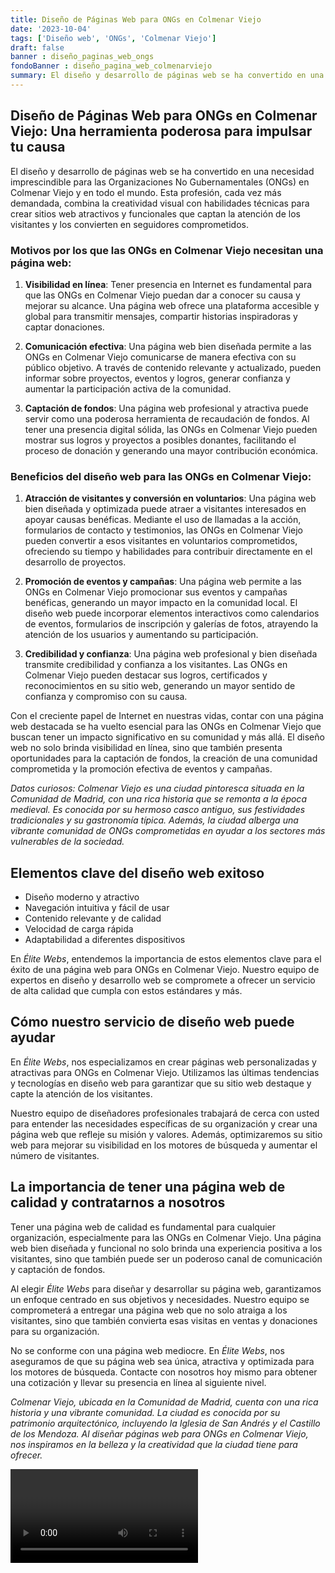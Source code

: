 ```yaml
---
title: Diseño de Páginas Web para ONGs en Colmenar Viejo
date: '2023-10-04'
tags: ['Diseño web', 'ONGs', 'Colmenar Viejo']
draft: false
banner : diseño_paginas_web_ongs
fondoBanner : diseño_pagina_web_colmenarviejo
summary: El diseño y desarrollo de páginas web se ha convertido en una necesidad imprescindible para las Organizaciones No Gubernamentales (ONGs) en Colmenar Viejo y en todo el mundo. Esta profesión, cada vez más demandada, combina la creatividad visual con habilidades técnicas para crear sitios web atractivos y funcionales que captan la atención de los visitantes y los convierten en seguidores comprometidos.
---
```


## Diseño de Páginas Web para ONGs en Colmenar Viejo: Una herramienta poderosa para impulsar tu causa

El diseño y desarrollo de páginas web se ha convertido en una necesidad imprescindible para las Organizaciones No Gubernamentales (ONGs) en Colmenar Viejo y en todo el mundo. Esta profesión, cada vez más demandada, combina la creatividad visual con habilidades técnicas para crear sitios web atractivos y funcionales que captan la atención de los visitantes y los convierten en seguidores comprometidos.

### Motivos por los que las ONGs en Colmenar Viejo necesitan una página web:

1. **Visibilidad en línea**: Tener presencia en Internet es fundamental para que las ONGs en Colmenar Viejo puedan dar a conocer su causa y mejorar su alcance. Una página web ofrece una plataforma accesible y global para transmitir mensajes, compartir historias inspiradoras y captar donaciones.

2. **Comunicación efectiva**: Una página web bien diseñada permite a las ONGs en Colmenar Viejo comunicarse de manera efectiva con su público objetivo. A través de contenido relevante y actualizado, pueden informar sobre proyectos, eventos y logros, generar confianza y aumentar la participación activa de la comunidad.

3. **Captación de fondos**: Una página web profesional y atractiva puede servir como una poderosa herramienta de recaudación de fondos. Al tener una presencia digital sólida, las ONGs en Colmenar Viejo pueden mostrar sus logros y proyectos a posibles donantes, facilitando el proceso de donación y generando una mayor contribución económica.

### Beneficios del diseño web para las ONGs en Colmenar Viejo:

1. **Atracción de visitantes y conversión en voluntarios**: Una página web bien diseñada y optimizada puede atraer a visitantes interesados en apoyar causas benéficas. Mediante el uso de llamadas a la acción, formularios de contacto y testimonios, las ONGs en Colmenar Viejo pueden convertir a esos visitantes en voluntarios comprometidos, ofreciendo su tiempo y habilidades para contribuir directamente en el desarrollo de proyectos.

2. **Promoción de eventos y campañas**: Una página web permite a las ONGs en Colmenar Viejo promocionar sus eventos y campañas benéficas, generando un mayor impacto en la comunidad local. El diseño web puede incorporar elementos interactivos como calendarios de eventos, formularios de inscripción y galerías de fotos, atrayendo la atención de los usuarios y aumentando su participación.

3. **Credibilidad y confianza**: Una página web profesional y bien diseñada transmite credibilidad y confianza a los visitantes. Las ONGs en Colmenar Viejo pueden destacar sus logros, certificados y reconocimientos en su sitio web, generando un mayor sentido de confianza y compromiso con su causa.

Con el creciente papel de Internet en nuestras vidas, contar con una página web destacada se ha vuelto esencial para las ONGs en Colmenar Viejo que buscan tener un impacto significativo en su comunidad y más allá. El diseño web no solo brinda visibilidad en línea, sino que también presenta oportunidades para la captación de fondos, la creación de una comunidad comprometida y la promoción efectiva de eventos y campañas.

*Datos curiosos: Colmenar Viejo es una ciudad pintoresca situada en la Comunidad de Madrid, con una rica historia que se remonta a la época medieval. Es conocida por su hermoso casco antiguo, sus festividades tradicionales y su gastronomía típica. Además, la ciudad alberga una vibrante comunidad de ONGs comprometidas en ayudar a los sectores más vulnerables de la sociedad.*

<GifSeo />

<Cta />

## Elementos clave del diseño web exitoso

- Diseño moderno y atractivo
- Navegación intuitiva y fácil de usar
- Contenido relevante y de calidad
- Velocidad de carga rápida
- Adaptabilidad a diferentes dispositivos

En *Élite Webs*, entendemos la importancia de estos elementos clave para el éxito de una página web para ONGs en Colmenar Viejo. Nuestro equipo de expertos en diseño y desarrollo web se compromete a ofrecer un servicio de alta calidad que cumpla con estos estándares y más.

## Cómo nuestro servicio de diseño web puede ayudar

En *Élite Webs*, nos especializamos en crear páginas web personalizadas y atractivas para ONGs en Colmenar Viejo. Utilizamos las últimas tendencias y tecnologías en diseño web para garantizar que su sitio web destaque y capte la atención de los visitantes.

Nuestro equipo de diseñadores profesionales trabajará de cerca con usted para entender las necesidades específicas de su organización y crear una página web que refleje su misión y valores. Además, optimizaremos su sitio web para mejorar su visibilidad en los motores de búsqueda y aumentar el número de visitantes.

## La importancia de tener una página web de calidad y contratarnos a nosotros

Tener una página web de calidad es fundamental para cualquier organización, especialmente para las ONGs en Colmenar Viejo. Una página web bien diseñada y funcional no solo brinda una experiencia positiva a los visitantes, sino que también puede ser un poderoso canal de comunicación y captación de fondos.

Al elegir *Élite Webs* para diseñar y desarrollar su página web, garantizamos un enfoque centrado en sus objetivos y necesidades. Nuestro equipo se comprometerá a entregar una página web que no solo atraiga a los visitantes, sino que también convierta esas visitas en ventas y donaciones para su organización.

No se conforme con una página web mediocre. En *Élite Webs*, nos aseguramos de que su página web sea única, atractiva y optimizada para los motores de búsqueda. Contacte con nosotros hoy mismo para obtener una cotización y llevar su presencia en línea al siguiente nivel.

*Colmenar Viejo, ubicada en la Comunidad de Madrid, cuenta con una rica historia y una vibrante comunidad. La ciudad es conocida por su patrimonio arquitectónico, incluyendo la Iglesia de San Andrés y el Castillo de los Mendoza. Al diseñar páginas web para ONGs en Colmenar Viejo, nos inspiramos en la belleza y la creatividad que la ciudad tiene para ofrecer.*

<Video />

<CtaBot job='ONGs' city='Colmenar Viejo'/>

<Gmaps query='Colmenar Viejo+españa+maps' />